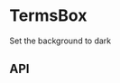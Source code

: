 
# TermsBox

<Meta title="Components/TermsBox" component={TermsBox} />

<Preview>
  <Story name="Base component">
    <Podium horizontalPadding="small" verticalPadding="small">
      <p>Set the background to dark</p>
      <TermsBox
        id='test-textarea'
        term={TermsBoxFixture.term}
      />
    </Podium>
  </Story>
</Preview>

## API

<Props of={ContentHubArticle} />

